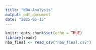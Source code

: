 ```yaml
---
title: "NBA-Analysis"
output: pdf_document
date: "2025-05-15"
---
```


```r
knitr::opts_chunk$set(echo = TRUE)
library(readr)
nba_final <- read_csv("nba_final.csv")
```

